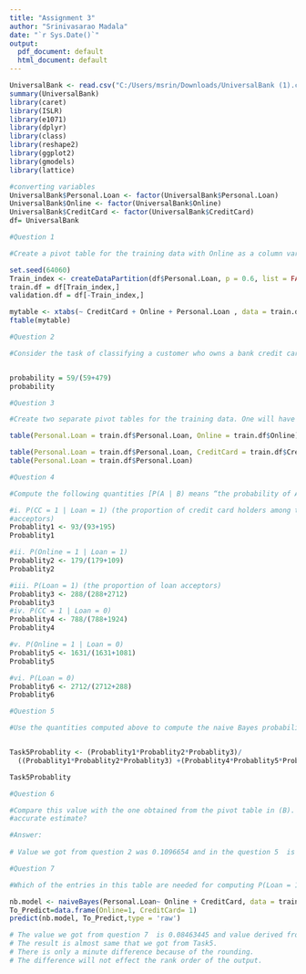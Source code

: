 ---
title: "Assignment 3"
author: "Srinivasarao Madala"
date: "`r Sys.Date()`"
output:
  pdf_document: default
  html_document: default
---
  
```{r setup}

UniversalBank <- read.csv("C:/Users/msrin/Downloads/UniversalBank (1).csv")
summary(UniversalBank)
library(caret)
library(ISLR)
library(e1071)
library(dplyr)
library(class)
library(reshape2)
library(ggplot2)
library(gmodels)
library(lattice)
```

```{r}
#converting variables
UniversalBank$Personal.Loan <- factor(UniversalBank$Personal.Loan)
UniversalBank$Online <- factor(UniversalBank$Online)
UniversalBank$CreditCard <- factor(UniversalBank$CreditCard)
df= UniversalBank
```

```{r}
#Question 1

#Create a pivot table for the training data with Online as a column variable, CC as a row variable, and Loan as a secondary row variable.

set.seed(64060)
Train_index <- createDataPartition(df$Personal.Loan, p = 0.6, list = FALSE)
train.df = df[Train_index,]
validation.df = df[-Train_index,]

mytable <- xtabs(~ CreditCard + Online + Personal.Loan , data = train.df)
ftable(mytable)

```
```{r}
#Question 2

#Consider the task of classifying a customer who owns a bank credit card and is actively using online banking services. Looking at the pivot table, what is the probability that this customer will accept the loan offer? [This is the probability of loan acceptance (Loan = 1) conditional on having a bank credit card (CC = 1) and being an active user of online banking services (Online = 1)].


probability = 59/(59+479)
probability

```
```{r}
#Question 3

#Create two separate pivot tables for the training data. One will have Loan (rows) as a function of Online (columns) and the other will have Loan (rows) as a function of CC.

table(Personal.Loan = train.df$Personal.Loan, Online = train.df$Online)

table(Personal.Loan = train.df$Personal.Loan, CreditCard = train.df$CreditCard)
table(Personal.Loan = train.df$Personal.Loan)
```

```{r}
#Question 4

#Compute the following quantities [P(A | B) means “the probability of A given B”]: 

#i. P(CC = 1 | Loan = 1) (the proportion of credit card holders among the loan 
#acceptors) 
Probablity1 <- 93/(93+195)
Probablity1

#ii. P(Online = 1 | Loan = 1)  
Probablity2 <- 179/(179+109)
Probablity2

#iii. P(Loan = 1) (the proportion of loan acceptors)  
Probablity3 <- 288/(288+2712)
Probablity3
#iv. P(CC = 1 | Loan = 0)  
Probablity4 <- 788/(788+1924)
Probablity4

#v. P(Online = 1 | Loan = 0) 
Probablity5 <- 1631/(1631+1081)
Probablity5

#vi. P(Loan = 0) 
Probablity6 <- 2712/(2712+288)
Probablity6
```

```{r}
#Question 5

#Use the quantities computed above to compute the naive Bayes probability P(Loan = 1 | CC= 1, Online = 1).


Task5Probablity <- (Probablity1*Probablity2*Probablity3)/
  ((Probablity1*Probablity2*Probablity3) +(Probablity4*Probablity5*Probablity6))

Task5Probablity 
```

```{r}
#Question 6

#Compare this value with the one obtained from the pivot table in (B). Which is a more
#accurate estimate?

#Answer:
  
# Value we got from question 2 was 0.1096654 and in the question 5  is 0.1087106 are almost same.The only differencebetween by the exact method and naive bayes method is the exact method would need the exact same independent variable classification to predict, whereas the naive bayes method does not. We can confirm that the value get from the question 2 is more accurate since we have taken the exact values from the pivot table.

#Question 7

#Which of the entries in this table are needed for computing P(Loan = 1 | CC = 1, Online = 1)? Run naive Bayes on the data. Examine the model output on training data, and find the entry that corresponds to P(Loan = 1 | CC = 1, Online = 1). Compare this to the number you obtained in (E).

nb.model <- naiveBayes(Personal.Loan~ Online + CreditCard, data = train.df)
To_Predict=data.frame(Online=1, CreditCard= 1)
predict(nb.model, To_Predict,type = 'raw')

# The value we got from question 7  is 0.08463445 and value derived from the task 5 is 0.1087106.
# The result is almost same that we got from Task5.
# There is only a minute difference because of the rounding.
# The difference will not effect the rank order of the output.

```
